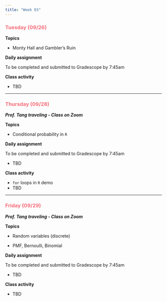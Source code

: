 ```yaml
---
title: "Week 03"
---
```


::: {style="color: #F66D7A"}
### Tuesday (09/26)
:::

**Topics**

-   Monty Hall and Gambler's Ruin

**Daily assignment**

To be completed and submitted to Gradescope by 7:45am

**Class activity**

-   TBD

------------------------------------------------------------------------

::: {style="color: #F66D7A"}
### Thursday (09/28)
:::

***Prof. Tang traveling - Class on Zoom***

**Topics**

-   Conditional probability in `R`

**Daily assignment**

To be completed and submitted to Gradescope by 7:45am

-   TBD

**Class activity**

-   `for` loops in `R` demo
-   TBD

------------------------------------------------------------------------

::: {style="color: #F66D7A"}
### Friday (09/29)
:::

***Prof. Tang traveling - Class on Zoom***

**Topics**

-   Random variables (discrete)

-   PMF, Bernoulli, Binomial

**Daily assignment**

To be completed and submitted to Gradescope by 7:45am

-   TBD

**Class activity**

-   TBD
